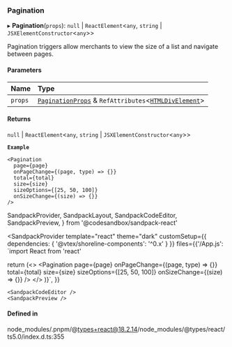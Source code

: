 ### Pagination

▸ **Pagination**(`props`): `null` \| `ReactElement`\<`any`, `string` \| `JSXElementConstructor`\<`any`\>\>

Pagination triggers allow merchants to view the size of a list and navigate between pages.

#### Parameters

| Name    | Type                                                                                                                                                    |
| :------ | :------------------------------------------------------------------------------------------------------------------------------------------------------ |
| `props` | [`PaginationProps`](/components/pagination/props.md) & `RefAttributes`\<[`HTMLDivElement`](https://developer.mozilla.org/docs/Web/API/HTMLDivElement)\> |

#### Returns

`null` \| `ReactElement`\<`any`, `string` \| `JSXElementConstructor`\<`any`\>\>

**`Example`**

```tsx copy showLineNumbers filename="example.tsx"
<Pagination
  page={page}
  onPageChange={(page, type) => {}}
  total={total}
  size={size}
  sizeOptions={[25, 50, 100]}
  onSizeChange={(size) => {}}
/>
```

SandpackProvider,
SandpackLayout,
SandpackCodeEditor,
SandpackPreview,
} from '@codesandbox/sandpack-react'

<SandpackProvider
template="react"
theme="dark"
customSetup={{ dependencies: { '@vtex/shoreline-components': '^0.x' } }}
files={{'/App.js': `import React from 'react'

return (<>
<Pagination
page={page}
onPageChange={(page, type) => {}}
total={total}
size={size}
sizeOptions={[25, 50, 100]}
onSizeChange={(size) => {}}
/>
</>
)}`,
}}

>   <SandpackLayout>

    <SandpackCodeEditor />
    <SandpackPreview />

  </SandpackLayout>
</SandpackProvider>

#### Defined in

node_modules/.pnpm/@types+react@18.2.14/node_modules/@types/react/ts5.0/index.d.ts:355
